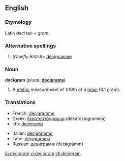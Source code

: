 ==English==

===Etymology===
Latin ''deci'' ten + ''gram''.

===Alternative spellings===
# (''Chiefly British''): [[decigramme]]

===Noun===
'''decigram'''  (''plural:'' '''[[decigrams]]''')

# A [[metric]] measurement of 1/10th of a [[gram]] (0.1 gram).

===Translations===
{{rfc-level|Translations at L3+ (AutoFormat would have corrected level of Translations)}}
{{top}}
*French: [[décigramme]]
*Greek: [[δεκατοστόγραμμα]] (dekatostogramma)
*Ido: [[decigramo]]
{{mid}}
*Italian: [[decigrammo]] {{m}}
*Latin: [[decigramma]]
*Russian: [[дециграмм]] (detsigrámm) {{m}}

{{bottom}}

[[io:decigram]]
[[vi:decigram]]
[[zh:decigram]]